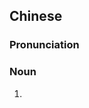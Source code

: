 ==Chinese==
{{zh-forms|s=连环画|type=21}}
{{zh-wp}}

===Pronunciation===
{{zh-pron
|m=liánhuánhuà,er=y
|c=lin4 waan4 waa6-2
|cat=n
}}

===Noun===
{{zh-noun}}

# {{w|lianhuanhua}} {{gloss|picture book of sequential drawings}}